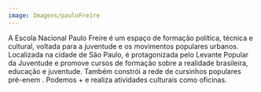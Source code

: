 ```yaml
---
image: Imagens/pauloFreire
---
```

A Escola Nacional Paulo Freire é um espaço de formação política, técnica e cultural, voltada para a juventude e os movimentos populares urbanos. Localizada na cidade de São Paulo, é protagonizada pelo Levante Popular da Juventude e promove cursos de formação sobre a realidade brasileira, educação e juventude. Também constrói a rede de cursinhos populares pré-enem . Podemos + e realiza atividades culturais como oficinas.